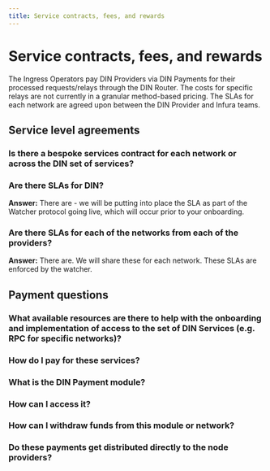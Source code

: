 ```yaml
---
title: Service contracts, fees, and rewards
---
```


# Service contracts, fees, and rewards

The Ingress Operators pay DIN Providers via DIN Payments for their processed requests/relays through the DIN Router. The costs for specific relays are not currently in a granular method-based pricing. The SLAs for each network are agreed upon between the DIN Provider and Infura teams.

## Service level agreements

### Is there a bespoke services contract for each network or across the DIN set of services?

### Are there SLAs for DIN?
**Answer:** There are - we will be putting into place the SLA as part of the Watcher protocol going live, which will occur prior to your onboarding.

### Are there SLAs for each of the networks from each of the providers?
**Answer:** There are. We will share these for each network. These SLAs are enforced by the watcher.

## Payment questions

### What available resources are there to help with the onboarding and implementation of access to the set of DIN Services (e.g. RPC for specific networks)?

### How do I pay for these services?

### What is the DIN Payment module?

### How can I access it?

### How can I withdraw funds from this module or network?

### Do these payments get distributed directly to the node providers?
